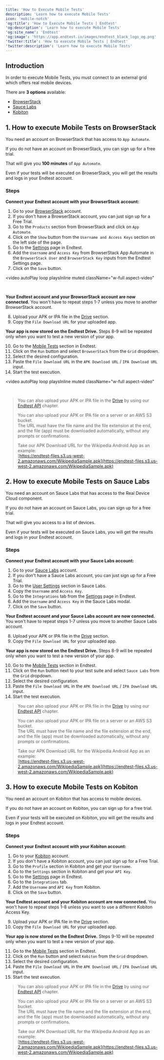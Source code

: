 ```yaml
---
title: 'How to Execute Mobile Tests'
description: 'Learn how to execute Mobile Tests'
icon: 'mobile-notch'
'og:title': 'How to Execute Mobile Tests | Endtest'
'og:description': 'Learn how to execute Mobile Tests'
'og:site_name': 'Endtest'
'og:image': 'https://app.endtest.io/images/endtest_black_logo_og.png'
'twitter:title': 'How to execute Mobile Tests | Endtest'
'twitter:description': 'Learn how to execute Mobile Tests'
---
```

    
## Introduction
    
In order to execute Mobile Tests, you must connect to an external grid which offers real mobile devices.
    
There are **3 options** available:
    
* [BrowserStack](https://browserstack.com)
* [Sauce Labs](https://saucelabs.com)
* [Kobiton](https://kobiton.com)
    
## 1. How to execute Mobile Tests on BrowserStack
    
You need an account on BrowserStack that has access to `App Automate`.
    
If you do not have an account on BrowserStack, you can sign up for a free trial.
    
That will give you **100 minutes** of `App Automate`.
    
Even if your tests will be executed on BrowserStack, you will get the results and logs in your Endtest account.
    
### Steps
**Connect your Endtest account with your BrowserStack account:**
1. Go to your [BrowserStack](https://browserstack.com) account.
2. If you don't have a BrowserStack account, you can just sign up for a Free Trial.
3. Go to the `Products` section from BrowserStack and click on `App Automate`.
4. Click on the `Show` button from the `Username and Access Keys` section on the left side of the page.
5. Go to the [Settings](https://app.endtest.io/settings) page in Endtest.
6. Add the `Username` and `Access Key` from BrowserStack App Automate in the `BrowserStack User` and `BrowserStack Key` inputs from the Endtest Settings page.
7. Click on the `Save` button.
    
<video
  autoPlay
loop
playsInline
muted
  className="w-full aspect-video"
>
  <source type="video/mp4" src="https://endtest-videos.s3-us-west-2.amazonaws.com/documentation/endtest_browserstack.mp4" />
</video>
    
<br />
    
<Check> **Your Endtest account and your BrowserStack account are now connected.**  </Check>
<Note> You won't have to repeat steps 1-7 unless you move to another BrowserStack account. </Note>
    
8. Upload your APK or IPA file in the [Drive](https://app.endtest.io/drive) section.
9. Copy the `File Download URL` for your uploaded app.
    
<Check> **Your app is now stored on the Endtest Drive.**  </Check>
<Note> Steps 8-9 will be repeated only when you want to test a new version of your app. </Note>
    
10. Go to the [Mobile Tests](https://app.endtest.io/mobile-tests) section in Endtest.
11. Click on the `Run` button and select `BrowserStack` from the `Grid` dropdown.
12. Select the desired configuration.
13. Paste the `File Download URL` in the `APK Download URL` / `IPA Download URL` input.
14. Start the test execution.
    
<video
  autoPlay
loop
playsInline
muted
  className="w-full aspect-video"
>
  <source type="video/mp4" src="https://endtest-videos.s3-us-west-2.amazonaws.com/documentation/endtest_execute_mobile_test_on_browserstack.mp4" />
</video>
    
<br />
    
> You can also upload your APK or IPA file in the [Drive](https://app.endtest.io/drive) by using our [Endtest API](/advanced/how-to-use-the-endtest-api) chapter.  
> 
> You can also upload your APK or IPA file on a server or an AWS S3 bucket.  
> The URL must have the file name and the file extension at the end, and the file (app) must be downloaded automatically, without any prompts or confirmations.  
> 
> Take our APK Download URL for the Wikipedia Android App as an example:  
> [https://endtest-files.s3.us-west-2.amazonaws.com/WikipediaSample.apk](https://endtest-files.s3.us-west-2.amazonaws.com/WikipediaSample.apk)
    
## 2. How to execute Mobile Tests on Sauce Labs
    
You need an account on Sauce Labs that has access to the Real Device Cloud component.
    
If you do not have an account on Sauce Labs, you can sign up for a free trial.
    
That will give you access to a list of devices.
    
Even if your tests will be executed on Sauce Labs, you will get the results and logs in your Endtest account.
    
### Steps
**Connect your Endtest account with your Sauce Labs account:**
1. Go to your [Sauce Labs](https://saucelabs.com) account.
2. If you don't have a Sauce Labs account, you can just sign up for a Free Trial.
3. Go to the [User Settings](https://app.saucelabs.com/user-settings) section in Sauce Labs.
4. Copy the `Username` and `Access Key`.
5. Go to the `Integrations` tab from the [Settings](https://app.endtest.io/settings) page in Endtest.
6. Add the `Username` and `Access Key` in the Sauce Labs modal.
7. Click on the `Save` button.
    
<Check> **Your Endtest account and your Sauce Labs account are now connected.**  </Check>
<Note> You won't have to repeat steps 1-7 unless you move to another Sauce Labs account. </Note>
    
8. Upload your APK or IPA file in the [Drive](https://app.endtest.io/drive) section.
9. Copy the `File Download URL` for your uploaded app.
    
<Check> **Your app is now stored on the Endtest Drive.**  </Check>
<Note> Steps 8-9 will be repeated only when you want to test a new version of your app. </Note>
    
10. Go to the [Mobile Tests](https://app.endtest.io/mobile-tests) section in Endtest.
11. Click on the `Run` button next to your test suite and select `Sauce Labs` from the `Grid` dropdown.
12. Select the desired configuration.
13. Paste the `File Download URL` in the `APK Download URL` / `IPA Download URL` input.
14. Start the test execution.
    
> You can also upload your APK or IPA file in the [Drive](https://app.endtest.io/drive) by using our [Endtest API](/advanced/how-to-use-the-endtest-api) chapter.  
> 
> You can also upload your APK or IPA file on a server or an AWS S3 bucket.  
> The URL must have the file name and the file extension at the end, and the file (app) must be downloaded automatically, without any prompts or confirmations.  
> 
> Take our APK Download URL for the Wikipedia Android App as an example:  
> [https://endtest-files.s3.us-west-2.amazonaws.com/WikipediaSample.apk](https://endtest-files.s3.us-west-2.amazonaws.com/WikipediaSample.apk)
    
## 3. How to execute Mobile Tests on Kobiton
    
You need an account on Kobiton that has access to mobile devices.
    
If you do not have an account on Kobiton, you can sign up for a free trial.
    
Even if your tests will be executed on Kobiton, you will get the results and logs in your Endtest account.
    
### Steps
**Connect your Endtest account with your Kobiton account:**
1. Go to your [Kobiton](https://kobiton.com) account.
2. If you don't have a Kobiton account, you can just sign up for a Free Trial.
3. Go to the `Profile` section in Kobiton and get your `Username`.
4. Go to the `Settings` section in Kobiton and get your `API Key`.
5. Go to the [Settings](https://app.endtest.io/settings) page in Endtest.
6. Go to the `Integrations` tab.
7. Add the `Username` and `API Key` from Kobiton.
8. Click on the `Save` button.
    
<Check> **Your Endtest account and your Kobiton account are now connected.**  </Check>
<Note> You won't have to repeat steps 1-8 unless you want to use a different Kobiton Access Key. </Note>
    
9. Upload your APK or IPA file in the [Drive](https://app.endtest.io/drive) section.
10. Copy the `File Download URL` for your uploaded app.
    
<Check> **Your app is now stored on the Endtest Drive.**  </Check>
<Note> Steps 9-10 will be repeated only when you want to test a new version of your app. </Note>
    
11. Go to the [Mobile Tests](https://app.endtest.io/mobile-tests) section in Endtest.
12. Click on the `Run` button and select `Kobiton` from the `Grid` dropdown.
13. Select the desired configuration.
14. Paste the `File Download URL` in the `APK Download URL` / `IPA Download URL` input.
15. Start the test execution.
    
> You can also upload your APK or IPA file in the [Drive](https://app.endtest.io/drive) by using our [Endtest API](/advanced/how-to-use-the-endtest-api) chapter.  
> 
> You can also upload your APK or IPA file on a server or an AWS S3 bucket.  
> The URL must have the file name and the file extension at the end, and the file (app) must be downloaded automatically, without any prompts or confirmations.  
> 
> Take our APK Download URL for the Wikipedia Android App as an example:  
> [https://endtest-files.s3.us-west-2.amazonaws.com/WikipediaSample.apk](https://endtest-files.s3.us-west-2.amazonaws.com/WikipediaSample.apk)
